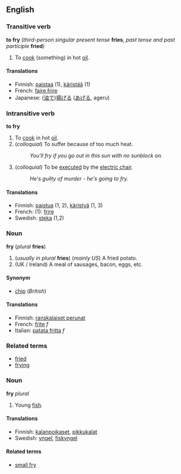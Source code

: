 ==English==
===Transitive verb===
'''to fry''' (''third-person singular present tense'' '''fries''', ''past tense and past participle'' '''fried''')

#To [[cook]] (something) in hot [[oil]].

====Translations====
*Finnish: [[paistaa]] (1), [[käristää]] (1)
*French: [[faire frire]]
*Japanese: ([[油]]で)[[揚げる]] ([[あげる]], ageru)

===Intransitive verb===
'''to fry'''
#To [[cook]] in hot [[oil]].
#(''colloquial'') To suffer because of too much heat.
#:''You'll fry if you go out in this sun with no sunblock on.''
#(''colloquial'') To be [[execute]]d by the [[electric chair]].
#:''He's guilty of murder - he's going to fry.''

====Translations====
*Finnish: [[paistua]] (1, 2), [[käristyä]] (1, 3)
*French: (1): [[frire]]
*Swedish: [[steka]] (1,2)

===Noun===
'''fry''' (''plural'' '''fries''')

#(''usually in plural'' '''fries''') (''mainly US'') A fried potato.
# (UK / Ireland) A meal of sausages, bacon, eggs, etc.
====Synonym====
*[[chip]] (''British'')

====Translations====
*Finnish: [[ranskalaiset perunat]]
*French: [[frite]] ''f''
*Italian: [[patata fritta]] ''f''

===Related terms===
*[[fried]] <!--adjective-->
*[[frying]] <!--noun-->

<!--different etymology-->
===Noun===
'''fry''' ''plural''

#Young [[fish]].

====Translations====
*Finnish: [[kalanpoikaset]], [[pikkukalat]]
*Swedish: [[yngel]], [[fiskyngel]]

====Related terms====
*[[small fry]]